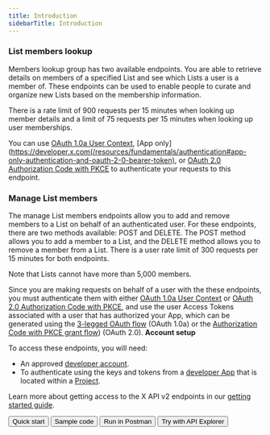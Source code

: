 ---
title: Introduction
sidebarTitle: Introduction
---


### List members lookup

Members lookup group has two available endpoints. You are able to retrieve details on members of a specified List and see which Lists a user is a member of. These endpoints can be used to enable people to curate and organize new Lists based on the membership information.

There is a rate limit of 900 requests per 15 minutes when looking up member details and a limit of 75 requests per 15 minutes when looking up user memberships.

You can use [OAuth 1.0a User Context](/resources/fundamentals/authentication), [App only](https://developer.x.com(/resources/fundamentals/authentication#app-only-authentication-and-oauth-2-0-bearer-token), or [OAuth 2.0 Authorization Code with PKCE](resources/fundamentals/authentication#oauth-2-0-authorization-code-flow-with-pkce-2) to authenticate your requests to this endpoint. 
 

### Manage List members

The manage List members endpoints allow you to add and remove members to a List on behalf of an authenticated user. For these endpoints, there are two methods available: POST and DELETE. The POST method allows you to add a member to a List, and the DELETE method allows you to remove a member from a List. There is a user rate limit of 300 requests per 15 minutes for both endpoints.

Note that Lists cannot have more than 5,000 members.

Since you are making requests on behalf of a user with the these endpoints, you must authenticate them with either [OAuth 1.0a User Context](/resources/fundamentals/authentication) or [OAuth 2.0 Authorization Code with PKCE](resources/fundamentals/authentication#oauth-2-0-authorization-code-flow-with-pkce-2), and use the user Access Tokens associated with a user that has authorized your App, which can be generated using the [3-legged OAuth flow](/resources/fundamentals/authentication#obtaining-access-tokens-using-3-legged-oauth-flow) (OAuth 1.0a) or the [Authorization Code with PKCE grant flow](/resources/fundamentals/authentication#how-to-connect-to-endpoints-using-oauth-2-0-authorization-code-flow-with-pkce)) (OAuth 2.0).
<Note>
**Account setup**

To access these endpoints, you will need:

* An approved [developer account](https://developer.x.com/en/portal/petition/essential/basic-info).
* To authenticate using the keys and tokens from a [developer App](/resources/fundamentals/developer-apps) that is located within a [Project](/resources/fundamentals/projects). 

Learn more about getting access to the X API v2 endpoints in our [getting started guide](/x-api/getting-started/getting-access).
</Note>
<div className="flex space-x-2">
<Button href="/x-api/lists/list-members/quickstart/overview">
  Quick start
</Button>
<Button href="https://github.com/xdevplatform/Twitter-API-v2-sample-code">
  Sample code
</Button>
<Button href="https://t.co/twitter-api-postman">
  Run in Postman
</Button>
<Button href="https://developer.x.com/apitools/api?endpoint=/2/lists/%7Bid%7D/members&method=get">
  Try with API Explorer
</Button>
</div>